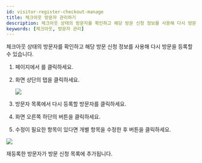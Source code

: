 ```yaml
---
id: visitor-register-checkout-manage
title: 체크아웃 방문자 관리하기
description: 체크아웃 상태의 방문자를 확인하고 해당 방문 신청 정보를 사용해 다시 방문을 등록할 수 있습니다.
keywords: [체크아웃, 방문자 관리]
---
```


체크아웃 상태의 방문자를 확인하고 해당 방문 신청 정보를 사용해 다시 방문을 등록할 수 있습니다.

1. <Cmd sid='shell.header.launcher' /> 페이지에서 <Cmd sid='shell.header.visitor' />를 클릭하세요.

1. 화면 상단의 <Cmd sid='visitor.status.checkOut' product='2' /> 탭을 클릭하세요.

    <Image src='/img/biostarx-visitor-register-checkout-list.png' />

1. 방문자 목록에서 다시 등록할 방문자를 클릭하세요.

1. 화면 오른쪽 하단의 <Cmd sid='common.edit' product='2' /> 버튼을 클릭하세요.

1. 수정이 필요한 항목이 있다면 개별 항목을 수정한 후 <Cmd sid='button.enroll' product='2' /> 버튼을 클릭하세요.

<Image src='/img/biostarx-visitor-register-checkout-edit.png' />

재등록한 방문자가 방문 신청 목록에 추가됩니다.